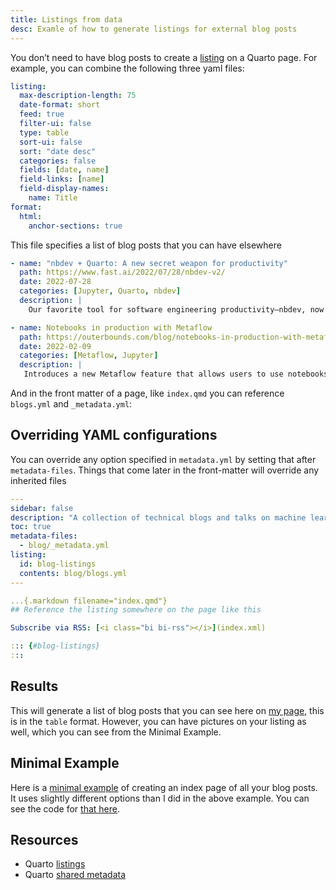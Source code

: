```yaml
---
title: Listings from data
desc: Examle of how to generate listings for external blog posts
---
```


You don't need to have blog posts to create a [listing](https://quarto.org/docs/websites/website-listings.html) on a Quarto page.  For example, you can combine the following three yaml files:


```.yaml
listing: 
  max-description-length: 75
  date-format: short
  feed: true
  filter-ui: false
  type: table
  sort-ui: false
  sort: "date desc"
  categories: false
  fields: [date, name]
  field-links: [name]
  field-display-names:
    name: Title
format:
  html:
    anchor-sections: true
```

This file specifies a list of blog posts that you can have elsewhere

```.yaml
- name: "nbdev + Quarto: A new secret weapon for productivity"
  path: https://www.fast.ai/2022/07/28/nbdev-v2/
  date: 2022-07-28
  categories: [Jupyter, Quarto, nbdev]
  description: |
    Our favorite tool for software engineering productivity–nbdev, now re-written with Quarto.

- name: Notebooks in production with Metaflow
  path: https://outerbounds.com/blog/notebooks-in-production-with-metaflow/
  date: 2022-02-09
  categories: [Metaflow, Jupyter]
  description: |
   Introduces a new Metaflow feature that allows users to use notebooks in production ML workflows.
```

And in the front matter of a page, like `index.qmd` you can reference `blogs.yml` and `_metadata.yml`:

:::{.callout-tip}
# Overriding YAML configurations

You can override any option specified in `metadata.yml` by setting that after `metadata-files`.  Things that come later in the front-matter will override any inherited files
:::

```.yaml
---
sidebar: false
description: "A collection of technical blogs and talks on machine learning and data science."
toc: true
metadata-files: 
  - blog/_metadata.yml
listing: 
  id: blog-listings
  contents: blog/blogs.yml
---

...{.markdown filename="index.qmd"}
## Reference the listing somewhere on the page like this

Subscribe via RSS: [<i class="bi bi-rss"></i>](index.xml)

::: {#blog-listings}
:::
```

## Results

This will generate a list of blog posts that you can see here on [my page](https://hamel.dev), this is in the `table` format.  However, you can have pictures on your listing as well, which you can see from the Minimal Example.

## Minimal Example

Here is a [minimal example](https://hamelsmu.github.io/minimal-site/) of creating an index page of all your blog posts. It uses slightly different options than I did in the above example. You can see the code for [that here](https://github.com/hamelsmu/minimal-site).  

## Resources

- Quarto [listings](https://quarto.org/docs/websites/website-listings.html)
- Quarto [shared metadata](https://quarto.org/docs/projects/quarto-projects.html#shared-metadata)
